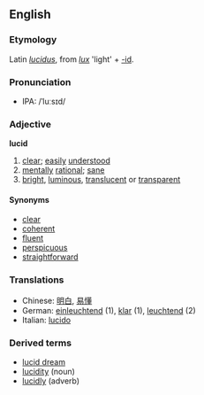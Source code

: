 ==English==
===Etymology===
Latin ''[[lucidus]]'', from ''[[lux]]'' 'light' + [[-id]].
===Pronunciation===
*IPA: /ˈluːsɪd/
===Adjective===
'''lucid'''
# [[clear]]; [[easily]] [[understood]]
# [[mentally]] [[rational]]; [[sane]]
# [[bright]], [[luminous]], [[translucent]] or [[transparent]]

====Synonyms====
*[[clear]]
*[[coherent]]
*[[fluent]]
*[[perspicuous]]
*[[straightforward]]

===Translations===
*Chinese: [[明白]], [[易懂]]
*German: [[einleuchtend]] (1), [[klar]] (1), [[leuchtend]] (2)
*Italian: [[lucido]]

===Derived terms===
*[[lucid dream]]
*[[lucidity]] (noun)
*[[lucidly]] (adverb)